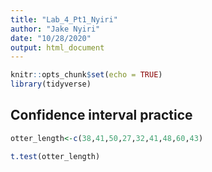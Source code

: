 ```yaml
---
title: "Lab_4_Pt1_Nyiri"
author: "Jake Nyiri"
date: "10/28/2020"
output: html_document
---
```


```r
knitr::opts_chunk$set(echo = TRUE)
library(tidyverse)

```

## Confidence interval practice
```r
otter_length<-c(38,41,50,27,32,41,48,60,43)

t.test(otter_length)



```

